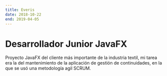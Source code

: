 ```yaml
---
title: Everis
date: 2018-10-22
end: 2019-04-05
---
```



# Desarrollador Junior JavaFX

Proyecto <Link href="https://openjfx.io/">JavaFX</Link> del cliente más importante de la industria textil, mi tarea era la del mantenimiento de la aplicación de
gestión de continuidades, en la que se usó una metodología agil SCRUM.